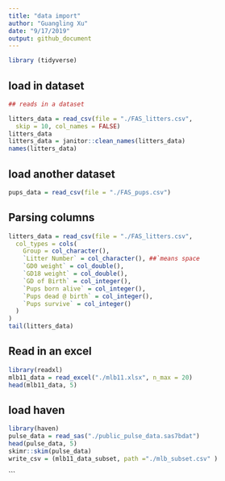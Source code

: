 ```yaml
---
title: "data import"
author: "Guangling Xu"
date: "9/17/2019"
output: github_document
---
```

```r

library (tidyverse)

```


## load in dataset


```r
## reads in a dataset

litters_data = read_csv(file = "./FAS_litters.csv",
  skip = 10, col_names = FALSE)
litters_data
litters_data = janitor::clean_names(litters_data)
names(litters_data)
```

## load another dataset
```r
pups_data = read_csv(file = "./FAS_pups.csv")
```


## Parsing columns
```r
litters_data = read_csv(file = "./FAS_litters.csv",
  col_types = cols(
    Group = col_character(),
    `Litter Number` = col_character(), ##`means space
    `GD0 weight` = col_double(),
    `GD18 weight` = col_double(),
    `GD of Birth` = col_integer(),
    `Pups born alive` = col_integer(),
    `Pups dead @ birth` = col_integer(),
    `Pups survive` = col_integer()
  )
)
tail(litters_data)
```


## Read in an excel
```r
library(readxl)
mlb11_data = read_excel("./mlb11.xlsx", n_max = 20)
head(mlb11_data, 5)
```


## load haven
```r
library(haven)
pulse_data = read_sas("./public_pulse_data.sas7bdat")
head(pulse_data, 5)
skimr::skim(pulse_data)
write_csv = (mlb11_data_subset, path ="./mlb_subset.csv" )
```


```


